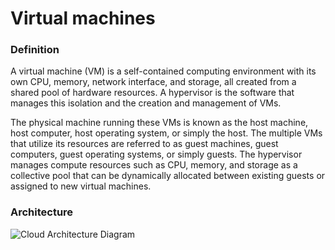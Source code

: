 # Virtual machines

### Definition

A virtual machine (VM) is a self-contained computing environment with its own CPU, memory, network interface, and storage, all created from a shared pool of hardware resources. A hypervisor is the software that manages this isolation and the creation and management of VMs.

The physical machine running these VMs is known as the host machine, host computer, host operating system, or simply the host. The multiple VMs that utilize its resources are referred to as guest machines, guest computers, guest operating systems, or simply guests. The hypervisor manages compute resources such as CPU, memory, and storage as a collective pool that can be dynamically allocated between existing guests or assigned to new virtual machines.

### Architecture

<img
  src="/virtual-machine_2.png"
  alt="Cloud Architecture Diagram"
  class="xl:w-2/3"
/>
